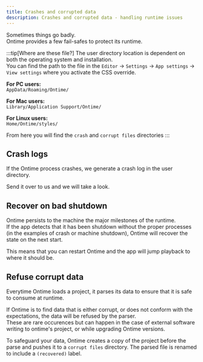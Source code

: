 ```yaml
---
title: Crashes and corrupted data
description: Crashes and corrupted data - handling runtime issues
---
```


Sometimes things go badly. \
Ontime provides a few fail-safes to protect its runtime.


:::tip[Where are these file?]
The user directory location is dependent on both the operating system and installation. \
You can find the path to the file in the `Editor` -> `Settings` -> `App settings` -> `View settings` where you activate the CSS override.

**For PC users:**\
`AppData/Roaming/Ontime/`

**For Mac users:**\
`Library/Application Support/Ontime/`

**For Linux users:**\
`Home/Ontime/styles/`

From here you will find the `crash` and `corrupt files` directories
:::


## Crash logs
If the Ontime process crashes, we generate a crash log in the user directory.

Send it over to us and we will take a look.

## Recover on bad shutdown
Ontime persists to the machine the major milestones of the runtime. \
If the app detects that it has been shutdown without the proper processes (in the examples of crash or machine shutdown), Ontime will recover the state on the next start.

This means that you can restart Ontime and the app will jump playback to where it should be.

## Refuse corrupt data
Everytime Ontime loads a project, it parses its data to ensure that it is safe to consume at runtime.

If Ontime is to find data that is either corrupt, or does not conform with the expectations, the data will be refused by the parser. \
These are rare occurences but can happen in the case of external software writing to ontime's project, or while upgrading Ontime versions.

To safeguard your data, Ontime creates a copy of the project before the parse and pushes it to a `corrupt files` directory. The parsed file is renamed to include a `(recovered)` label.

